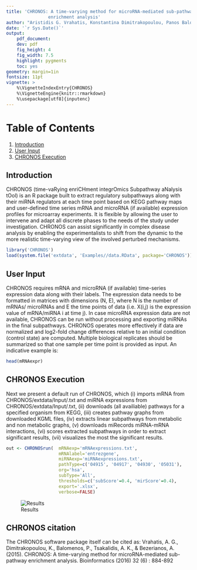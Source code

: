 ---
title: 'CHRONOS: A time-varying method for microRNA-mediated sub-pathway
                enrichment analysis'
author: "Aristidis G. Vrahatis, Konstantina Dimitrakopoulou, Panos Balomenos"
date: '`r Sys.Date()`'
output:
    pdf_document:
    dev: pdf
    fig_height: 4
    fig_width: 7.5
    highlight: pygments
    toc: yes
geometry: margin=1in
fontsize: 11pt
vignette: >
    %\VignetteIndexEntry{CHRONOS}
    %\VignetteEngine{knitr::rmarkdown}
    %\usepackage[utf8]{inputenc}
---

# Table of Contents
1. [Introduction](#Introduction)
2. [User Input](#User Input)
3. [CHRONOS Execution](#CHRONOS Execution)

## Introduction
CHRONOS (time-vaRying enriCHment integrOmics Subpathway aNalysis tOol) is an 
R package built to extract regulatory subpathways along with their miRNA 
regulators at each time point based on KEGG pathway maps and user-defined 
time series mRNA and microRNA (if available) expression profiles for 
microarray experiments. It is flexible by allowing the user to intervene and 
adapt all discrete phases to the needs of the study under investigation. 
CHRONOS can assist significantly in complex disease analysis by enabling the 
experimentalists to shift from the dynamic to the more realistic time-varying 
view of the involved perturbed mechanisms.

```{r eval=TRUE, echo=TRUE}
library('CHRONOS')
load(system.file('extdata', 'Examples//data.RData', package='CHRONOS'))
```

## User Input
CHRONOS requires mRNA and microRNA (if available) time-series expression data 
along with their labels. The expression data needs to be formatted in matrices
with dimensions (N, E), where N is the number of mRNAs/ microRNAs and E the 
time points of data (i.e. X(i,j) is the expression value of mRNA/miRNA i at 
time j). In case microRNA expression data are not available, CHRONOS can be 
run without processing and exporting miRNAs in the final subpathways. 
CHRONOS operates more effectively if data are normalized and log2-fold change 
differences relative to an initial condition (control state) are computed. 
Multiple biological replicates should be summarized so that one sample per 
time point is provided as input. An indicative example is:


```{r eval=TRUE, echo=TRUE}
head(mRNAexpr)
```

## CHRONOS Execution

Next we present a default run of CHRONOS, which 
(i) imports mRNA from CHRONOS/extdata/Input/<mRNAexprFile>.txt and 
miRNA expressions from CHRONOS/extdata/Input/<miRNAexprFile>.txt,
(ii) downloads (all availiable) pathways for a specified organism from KEGG,
(iii) creates pathway graphs from downloaded KGML files,
(iv) extracts linear subpathways from metabolic and non metabolic graphs,
(v) downloads miRecords miRNA-mRNA interactions,
(vi) scores extracted subpathways in order to extract significant results,
(vii) visualizes the most the significant results.


```{r eval=TRUE, echo=TRUE}
out <- CHRONOSrun(  mRNAexp='mRNAexpressions.txt',
                    mRNAlabel='entrezgene',
                    miRNAexp='miRNAexpressions.txt',
                    pathType=c('04915', '04917', '04930', '05031'),
                    org='hsa',
                    subType='All',
                    thresholds=c('subScore'=0.4, 'mirScore'=0.4),
                    export='.xlsx',
                    verbose=FALSE)
```

![Results](figures/results.png)

## CHRONOS citation
The CHRONOS software package itself can be cited as: 
Vrahatis, A. G., Dimitrakopoulou, K., Balomenos, P., Tsakalidis, A. K., & 
Bezerianos, A. (2015). CHRONOS: A time-varying method for microRNA-mediated 
sub-pathway enrichment analysis. Bioinformatics (2016) 32 (6) : 884-892
